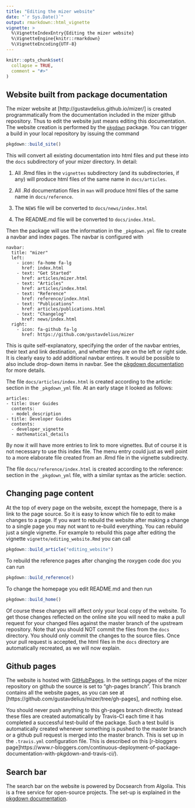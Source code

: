 ```yaml
---
title: "Editing the mizer website"
date: "`r Sys.Date()`"
output: rmarkdown::html_vignette
vignette: >
  %\VignetteIndexEntry{Editing the mizer website}
  %\VignetteEngine{knitr::rmarkdown}
  %\VignetteEncoding{UTF-8}
---
```


```r
knitr::opts_chunk$set(
  collapse = TRUE,
  comment = "#>"
)
```

## Website built from package documentation
The mizer website at [http://gustavdelius.github.io/mizer/] is created
programmatically from the documentation included in the mizer github
repository. Thus to edit the website just means editing this documentation.
The website creation is performed by the 
[`pkgdown`](https://pkgdown.r-lib.org/index.html) package. You can trigger
a build in your local repository by issuing the command
```r
pkgdown::build_site()
```
This will convert all existing documentation into html files and put these
into the `docs` subdirectory of your mizer directory. In detail:

1. All .Rmd files in the `vignettes` subdirectory (and its subdirectories, if
   any) will produce html files of the same name in `docs/articles`.

2. All .Rd documentation files in `man` will produce html files of the same
   name in `docs/reference`.
   
4. The `NEWS` file will be converted to `docs/news/index.html`

5. The README.md file will be converted to `docs/index.html`.

Then the package will use the information in the `_pkgdown.yml` file to
create a navbar and index pages. The navbar is configured with
```
navbar:
  title: "mizer"
  left:
    - icon: fa-home fa-lg
      href: index.html
    - text: "Get Started"
      href: articles/mizer.html
    - text: "Articles"
      href: articles/index.html
    - text: "Reference"
      href: reference/index.html
    - text: "Publications"
      href: articles/publications.html
    - text: "Changelog"
      href: news/index.html
  right:
    - icon: fa-github fa-lg
      href: https://github.com/gustavdelius/mizer
```
This is quite self-explanatory, specifying the order of the navbar entries,
their text and link destination, and whether they are on the left or right side.
It is clearly easy to add additional navbar entires.
It would be possible to also include drop-down items in navbar. See the
[pkgdown documentation](https://pkgdown.r-lib.org/articles/pkgdown.html#navigation-bar)
for more details.

The file `docs/articles/index.html` is created according to the article: 
section in the `_pkgdown_yml` file. At an early stage it looked as follows:
```
articles:
- title: User Guides
  contents:
  - model_description
- title: Developer Guides
  contents:
  - developer_vignette
  - mathematical_details
```
By now it will have more entries to link to more vignettes. But of course it
is not necessary to use this index file. The menu entry could just as well
point to a more elaborate file created from an .Rmd file in the vignette
subdirecty.

The file `docs/reference/index.html` is created according to the reference:
section in the `_pkgdown_yml` file, with a similar syntax as the article:
section.

## Changing page content
At the top of every page on the website, except the homepage, there is
a link to the page source. So it is easy to know which file to edit to
make changes to a page. If you want to rebuild the website after making
a change to a single page you may not want to re-build everything. You can
rebuild just a single vignette. For example to rebuild this page after 
editing the vignette `vignette/editing_website.Rmd` you can call
```r
pkgdown::build_article("editing_website")
```
To rebuild the reference pages after changing the roxygen code doc you can
run
```r
pkgdown::build_reference()
```
To change the homepage you edit README.md and then run
```r
pkgdown::build_home()
```

Of course these changes will affect only your local copy of the website.
To get those changes reflected on the online site you will need to make
a pull request for your changed files against the master branch of the upstream 
repository. Note that you should NOT commit the files from the `docs`
directory. You should only commit the changes to the source files. Once
your pull request is accepted, the html files in the `docs` directory are
automatically recreated, as we will now explain.

## Github pages
The website is hosted with [GitHubPages](https://pages.github.com/). In the
settings pages of the mizer repository on github the source is set to
"gh-pages branch". This branch contains all the website pages, as you can
see at [https://github.com/gustavdelius/mizer/tree/gh-pages], and nothing 
else. 

You should never push anything to this gh-pages branch directly. Instead
these files are created automatically by Travis-CI each time it has
completed a successful test-build of the package. Such a test build is
automatically created whenever something is pushed to the master branch
or a github pull request is merged into the master branch. This is set
up in the `.travis.yml` configuration file. This is described on this
[r-bloggers page]https://www.r-bloggers.com/continuous-deployment-of-package-documentation-with-pkgdown-and-travis-ci/).

## Search bar
The search bar on the website is powered by Docsearch from Algolia.
This is a free service for open-source projects. The set-up is
explained in the 
[pkgdown documentation](https://pkgdown.r-lib.org/articles/pkgdown.html#search).